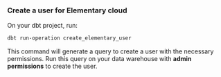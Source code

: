 ### Create a user for Elementary cloud

On your dbt project, run:

```bash
dbt run-operation create_elementary_user
```

This command will generate a query to create a user with the necessary permissions. Run this query on your data warehouse with **admin permissions** to create the user.

<Snippet file="cloud/integrations/permissions-and-security.mdx" />